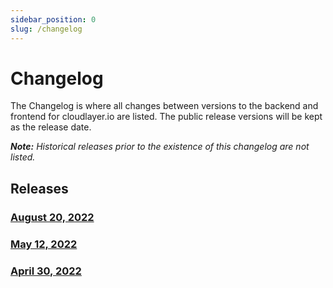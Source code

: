 ```yaml
---
sidebar_position: 0
slug: /changelog
---
```


# Changelog

The Changelog is where all changes between versions to the backend and frontend for cloudlayer.io are listed. The public release versions will be kept as the release date.

_**Note:** Historical releases prior to the existence of this changelog are not listed._

## Releases

### [August 20, 2022](03)
### [May 12, 2022](02)
### [April 30, 2022](01)
